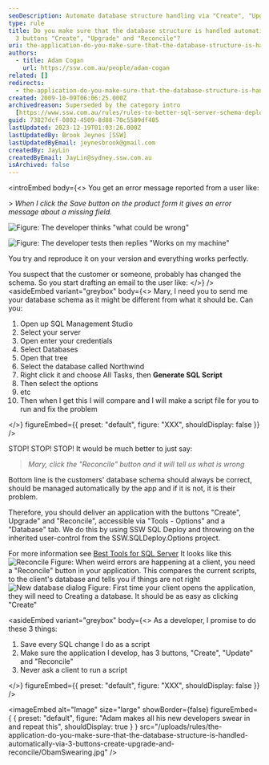 ```yaml
---
seoDescription: Automate database structure handling via "Create", "Upgrade", and "Reconcile" buttons for seamless SQL Server schema deployment.
type: rule
title: Do you make sure that the database structure is handled automatically via
  3 buttons "Create", "Upgrade" and "Reconcile"?
uri: the-application-do-you-make-sure-that-the-database-structure-is-handled-automatically-via-3-buttons-create-upgrade-and-reconcile
authors:
  - title: Adam Cogan
    url: https://ssw.com.au/people/adam-cogan
related: []
redirects:
  - the-application-do-you-make-sure-that-the-database-structure-is-handled-automatically-via-3-buttons-＂create＂-＂upgrade＂-and-＂reconcile＂
created: 2009-10-09T06:06:25.000Z
archivedreason: Superseded by the category intro
  [https://www.ssw.com.au/rules/rules-to-better-sql-server-schema-deployment](/rules/rules-to-better-sql-server-schema-deployment)
guid: 73827dcf-0802-4509-8d88-70c5589df405
lastUpdated: 2023-12-19T01:03:26.000Z
lastUpdatedBy: Brook Jeynes [SSW]
lastUpdatedByEmail: jeynesbrook@gmail.com
createdBy: JayLin
createdByEmail: JayLin@sydney.ssw.com.au
isArchived: false
---
```


<introEmbed
  body={<>
You get an error message reported from a user like:

&gt; _When I click the Save button on the product form it gives an error message about a missing field._

![Figure: The developer thinks "what could be wrong"](/uploads/rules/the-application-do-you-make-sure-that-the-database-structure-is-handled-automatically-via-3-buttons-create-upgrade-and-reconcile/ObamaThinking.jpg)

![Figure: The developer tests then replies "Works on my machine"](/uploads/rules/the-application-do-you-make-sure-that-the-database-structure-is-handled-automatically-via-3-buttons-create-upgrade-and-reconcile/WorksOnMyMachine.png)

You try and reproduce it on your version and everything works perfectly.

You suspect that the customer or someone, probably has changed the schema. So you start drafting an email to the user like:
  </>}
/>
<asideEmbed
  variant="greybox"
  body={<>
    Mary, I need you to send me your database schema as it might be different from what it should be. Can you:

1. Open up SQL Management Studio
2. Select your server
3. Open enter your credentials
4. Select Databases
5. Open that tree
6. Select the database called Northwind
7. Right click it and choose All Tasks, then **Generate SQL Script**
8. Then select the options
9. etc
10. Then when I get this I will compare and I will make a script file for you to run and fix the problem

  </>}
  figureEmbed={{
    preset: "default",
    figure: "XXX",
    shouldDisplay: false
  }}
/>

STOP! STOP! STOP!
It would be much better to just say:

> _Mary, click the "Reconcile" button and it will tell us what is wrong_

Bottom line is the customers' database schema should always be correct, should be managed automatically by the app and if it is not, it is their problem.

Therefore, you should deliver an application with the buttons "Create", Upgrade" and "Reconcile", accessible via "Tools - Options" and a "Database" tab. We do this by using SSW SQL Deploy and throwing on the inherited user-control from the SSW.SQLDeploy.Options project.

For more information see [Best Tools for SQL Server](http://www.ssw.com.au/ssw/Standards/DeveloperGeneral/SQLservertools.aspx#SQLDeploy)
It looks like this
![Reconcile](/uploads/rules/the-application-do-you-make-sure-that-the-database-structure-is-handled-automatically-via-3-buttons-create-upgrade-and-reconcile/Reconcile.jpg) Figure: When weird errors are happening at a client, you need a "Reconcile" button in your application. This compares the current scripts, to the client's database and tells you if things are not right ![New database dialog](/uploads/rules/the-application-do-you-make-sure-that-the-database-structure-is-handled-automatically-via-3-buttons-create-upgrade-and-reconcile/NewDatabaseDialog.jpg) Figure: First time your client opens the application, they will need to Creating a database. It should be as easy as clicking "Create"

<asideEmbed
  variant="greybox"
  body={<>
    As a developer, I promise to do these 3 things:

1. Save every SQL change I do as a script
2. Make sure the application I develop, has 3 buttons, "Create", "Update" and "Reconcile"
3. Never ask a client to run a script

  </>}
  figureEmbed={{
    preset: "default",
    figure: "XXX",
    shouldDisplay: false
  }}
/>


<imageEmbed
  alt="Image"
  size="large"
  showBorder={false}
  figureEmbed={ {
    preset: "default",
    figure: "Adam makes all his new developers swear in and repeat this",
    shouldDisplay: true
  } }
  src="/uploads/rules/the-application-do-you-make-sure-that-the-database-structure-is-handled-automatically-via-3-buttons-create-upgrade-and-reconcile/ObamSwearing.jpg"
/>

